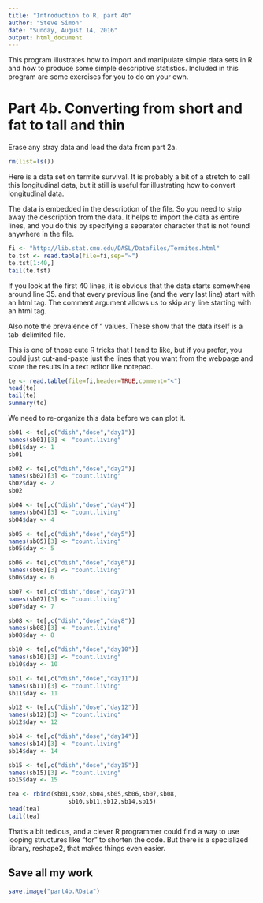```yaml
---
title: "Introduction to R, part 4b"
author: "Steve Simon"
date: "Sunday, August 14, 2016"
output: html_document
---
```


This program illustrates how to import and manipulate simple data sets in R and how to produce some simple descriptive statistics. Included in this program are some exercises for you to do on your own.

# Part 4b. Converting from short and fat to tall and thin

Erase any stray data and load the data from part 2a.

```r
rm(list=ls())
```

Here is a data set on termite survival. It is probably a bit of a
stretch to call this longitudinal data, but it still is useful
for illustrating how to convert longitudinal data.

The data is embedded in the description of the file. So you need to strip away the description from the data. It helps to import the data as entire lines, and you do this by specifying a separator character that is not
found anywhere in the file.

```r
fi <- "http://lib.stat.cmu.edu/DASL/Datafiles/Termites.html"
te.tst <- read.table(file=fi,sep="~")
te.tst[1:40,]
tail(te.tst)
```

If you look at the first 40 lines, it is obvious that the data starts
somewhere around line 35. and that every previous line (and the very
last line) start with an html tag. The comment argument allows us to
skip any line starting with an html tag. 

Also note the prevalence of "\t" values. These show that the data
itself is a tab-delimited file.

This is one of those cute R tricks that I tend to like, but if you
prefer, you could just cut-and-paste just the lines that you
want from the webpage and store the results in a text editor like
notepad.

```r
te <- read.table(file=fi,header=TRUE,comment="<")
head(te)
tail(te)
summary(te)
```

We need to re-organize this data before we can plot it.

```r
sb01 <- te[,c("dish","dose","day1")]
names(sb01)[3] <- "count.living"
sb01$day <- 1
sb01

sb02 <- te[,c("dish","dose","day2")]
names(sb02)[3] <- "count.living"
sb02$day <- 2
sb02

sb04 <- te[,c("dish","dose","day4")]
names(sb04)[3] <- "count.living"
sb04$day <- 4

sb05 <- te[,c("dish","dose","day5")]
names(sb05)[3] <- "count.living"
sb05$day <- 5

sb06 <- te[,c("dish","dose","day6")]
names(sb06)[3] <- "count.living"
sb06$day <- 6

sb07 <- te[,c("dish","dose","day7")]
names(sb07)[3] <- "count.living"
sb07$day <- 7

sb08 <- te[,c("dish","dose","day8")]
names(sb08)[3] <- "count.living"
sb08$day <- 8

sb10 <- te[,c("dish","dose","day10")]
names(sb10)[3] <- "count.living"
sb10$day <- 10

sb11 <- te[,c("dish","dose","day11")]
names(sb11)[3] <- "count.living"
sb11$day <- 11

sb12 <- te[,c("dish","dose","day12")]
names(sb12)[3] <- "count.living"
sb12$day <- 12

sb14 <- te[,c("dish","dose","day14")]
names(sb14)[3] <- "count.living"
sb14$day <- 14

sb15 <- te[,c("dish","dose","day15")]
names(sb15)[3] <- "count.living"
sb15$day <- 15

tea <- rbind(sb01,sb02,sb04,sb05,sb06,sb07,sb08,
                 sb10,sb11,sb12,sb14,sb15)
head(tea)
tail(tea)
```

That's a bit tedious, and a clever R programmer could find a way to use looping structures like "for" to shorten the code. But there is a specialized library, reshape2, that makes things even easier.

## Save all my work

```r
save.image("part4b.RData")
```
